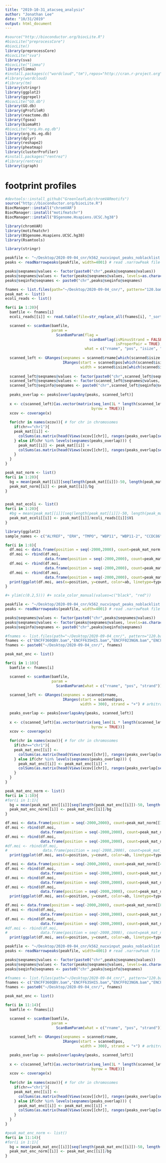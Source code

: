 ```yaml
---
title: "2019-10-31_atacseq_analysis"
author: "Jonathan Lee"
date: "10/31/2019"
output: html_document
---
```


```r
#source("http://bioconductor.org/biocLite.R")
#biocLite("preprocessCore")
#biocLite()
library(preprocessCore)
#biocLite("sva")
library(sva)
#biocLite("limma")
library(limma)
#install.packages(c("wordcloud","tm"),repos="http://cran.r-project.org")
#library(wordcloud)
#library(tm)
library(stringr)
library(ggplot2)
library(ggrepel)
#biocLite("GO.db")
library(GO.db)
library(gProfileR)
library(reactome.db)
library(fgsea)
library(biomaRt)
#biocLite("org.Hs.eg.db")
library(org.Hs.eg.db)
library(dplyr)
library(reshape2)
library(pheatmap)
library(clusterProfiler)
#install.packages("rentrez")
#library(rentrez)
library(igraph)
```


# footprint profiles

```r
#devtools::install_github("GreenleafLab/chromVARmotifs")
source("http://bioconductor.org/biocLite.R")
BiocManager::install("chromVAR")
BiocManager::install("motifmatchr")
BiocManager::install("BSgenome.Hsapiens.UCSC.hg38")

library(chromVAR)
library(motifmatchr)
library(BSgenome.Hsapiens.UCSC.hg38)
library(Rsamtools)

library(stringr)

peakfile <- "~/Desktop/2020-09-04_cnr/k562_nucvinput_peaks_noblacklist.nochr.bed" # FDR 1% from macs2
peaks <- readNarrowpeaks(peakfile, width=4001) # read .narrowPeak file from macs2; default is summit

peaks@seqnames@values <- factor(paste0("chr",peaks@seqnames@values))
peaks@seqnames@values <- factor(peaks@seqnames@values, levels=as.character(peaks@seqnames@values))
peaks@seqinfo@seqnames <- paste0("chr",peaks@seqinfo@seqnames)

fnames <- list.files(path="~/Desktop/2020-09-04_cnr/", pattern="120.bam", full.names=T)
peak_mat <- list()
ecoli_reads <- list()

for(i in 1:20){
  bamfile <- fnames[i]
  ecoli_reads[[i]] <- read.table(file=str_replace_all(fnames[i], "_sorted.noM.norep.120.bam", ".ecoli_reads.txt"))

  scanned <- scanBam(bamfile, 
                     param = 
                       ScanBamParam(flag = 
                                      scanBamFlag(isMinusStrand = FALSE, 
                                                  isProperPair = TRUE),
                                    what = c("rname", "pos", "isize", "strand")))[[1]]
  
  scanned_left <- GRanges(seqnames = scanned$rname[which(scanned$isize > 0)], 
                          IRanges(start = scanned$pos[which(scanned$isize > 0)], 
                                  width = scanned$isize[which(scanned$isize > 0)]), strand = "+")
  
  scanned_left@seqnames@values <- factor(paste0("chr",scanned_left@seqnames@values))
  scanned_left@seqnames@values <- factor(scanned_left@seqnames@values, levels=as.character(scanned_left@seqnames@values))
  scanned_left@seqinfo@seqnames <- paste0("chr",scanned_left@seqinfo@seqnames)
  
  peaks_overlap <- peaks[overlapsAny(peaks, scanned_left)]
  
  x <- c(scanned_left)[as.vector(matrix(seq_len(1L * length(scanned_left)), nrow = 1L, 
                                       byrow = TRUE))]
  xcov <- coverage(x)
  
  for(chr in names(xcov)){ # for chr in chromosomes
    if(chr=="chr1"){
    peak_mat[[i]] <- 
      colSums(as.matrix(head(Views(xcov[[chr]], ranges(peaks_overlap[seqnames(peaks_overlap) == chr])), -1)))
    } else if(chr %in% levels(seqnames(peaks_overlap))) {
      peak_mat[[i]] <- peak_mat[[i]] + 
      colSums(as.matrix(head(Views(xcov[[chr]], ranges(peaks_overlap[seqnames(peaks_overlap) == chr])), -1)))
    }
  }
}

peak_mat_norm <- list()
for(i in 1:20){
  bg = mean(peak_mat[[i]][seq(length(peak_mat[[i]])-50, length(peak_mat[[i]]))])
  peak_mat_norm[[i]] <- peak_mat[[i]]/bg
}


peak_mat_ecoli <- list()
for(i in 1:20){
  #bg = mean(peak_mat[[i]][seq(length(peak_mat[[i]])-50, length(peak_mat[[i]]))])
  peak_mat_ecoli[[i]] <- peak_mat[[i]]/ecoli_reads[[i]]$V1
}
```

```r
library(ggplot2)
sample_names <- c("ALYREF", "ERH", "TMPO", "WBP11", "WBP11-2", "CCDC86", "NOP16", "RBM9", "H3K27me3", "IgG")

for(i in 1:8){
  df.moi <- data.frame(position = seq(-2000,2000), count=peak_mat_norm[[i]], type="Rep 1", ab="test")
  df.moi <- rbind(df.moi,
                  data.frame(position = seq(-2000,2000), count=peak_mat_norm[[i+10]], type="Rep 2", ab="test"))
  df.moi <- rbind(df.moi,
                  data.frame(position = seq(-2000,2000), count=peak_mat_norm[[10]], type="Rep 1", ab="ctrl"))
  df.moi <- rbind(df.moi,
                  data.frame(position = seq(-2000,2000), count=peak_mat_norm[[20]], type="Rep 2", ab="ctrl"))
  print(ggplot(df.moi, aes(x=position, y=count, color=ab, linetype=type)) + geom_line(alpha=0.7) + xlab("Position from iDAPT-seq\nPeak Summit") + ylab(paste0("Normalized Intensity\n",sample_names[i]," CUT&RUN")) + theme_classic()+ scale_color_manual(values=c("black", "red")) + scale_linetype_manual(values=c(3,1)) + theme(legend.position="none") + ylim(c(0.2,6.5)))
}

#+ ylim(c(0.2,5))) #+ scale_color_manual(values=c("black", "red"))
```

```r
peakfile <- "~/Desktop/2020-09-04_cnr/k562_nucvinput_peaks_noblacklist.nochr.bed" # FDR 1% from macs2
peaks <- readNarrowpeaks(peakfile, width=4001) # read .narrowPeak file from macs2; default is summit

peaks@seqnames@values <- factor(paste0("chr",peaks@seqnames@values))
peaks@seqnames@values <- factor(peaks@seqnames@values, levels=as.character(peaks@seqnames@values))
peaks@seqinfo@seqnames <- paste0("chr",peaks@seqinfo@seqnames)

#fnames <- list.files(path="~/Desktop/2020-09-04_cnr/", pattern="120.bam", full.names=T)
fnames <- c("ENCFF360QBV.bam","ENCFF635HIS.bam","ENCFF023NGN.bam","ENCFF178VEA.bam","ENCFF797FEY.bam","ENCFF913HVS.bam","ENCFF234NVU.bam","ENCFF339YBR.bam","ENCFF554KEG.bam","ENCFF772PJM.bam","ENCFF195WOK","ENCFF715AMR","ENCFF910IKB","ENCFF227IZS")
fnames <- paste0("~/Desktop/2020-09-04_cnr/", fnames)

peak_mat_enc <- list()

for(i in 1:10){
  bamfile <- fnames[i]

  scanned <- scanBam(bamfile, 
                     param = 
                       ScanBamParam(what = c("rname", "pos", "strand")))[[1]]
  
  scanned_left <- GRanges(seqnames = scanned$rname, 
                          IRanges(start = scanned$pos, 
                                  width = 300), strand = "+") # arbitrary 300 bp width

  peaks_overlap <- peaks[overlapsAny(peaks, scanned_left)]
  
  x <- c(scanned_left)[as.vector(matrix(seq_len(1L * length(scanned_left)), nrow = 1L, 
                                       byrow = TRUE))]
  xcov <- coverage(x)
  
  for(chr in names(xcov)){ # for chr in chromosomes
    if(chr=="chr1"){
    peak_mat_enc[[i]] <- 
      colSums(as.matrix(head(Views(xcov[[chr]], ranges(peaks_overlap[seqnames(peaks_overlap) == chr])), -1)))
    } else if(chr %in% levels(seqnames(peaks_overlap))) {
      peak_mat_enc[[i]] <- peak_mat_enc[[i]] + 
      colSums(as.matrix(head(Views(xcov[[chr]], ranges(peaks_overlap[seqnames(peaks_overlap) == chr])), -1)))
    }
  }
}

peak_mat_enc_norm <- list()
for(i in 1:10){
#for(i in 1:1){
  bg = mean(peak_mat_enc[[i]][seq(length(peak_mat_enc[[i]])-50, length(peak_mat_enc[[i]]))])
  peak_mat_enc_norm[[i]] <- peak_mat_enc[[i]]/bg
}
```

```r
df.moi <- data.frame(position = seq(-2000,2000), count=peak_mat_norm[[1]], type="Rep 1", ab="test")
df.moi <- rbind(df.moi,
                data.frame(position = seq(-2000,2000), count=peak_mat_norm[[2]], type="Rep 2", ab="test"))
df.moi <- rbind(df.moi,
                data.frame(position = seq(-2000,2000), count=peak_mat_norm[[3]], type="Rep 2", ab="ctrl"))
#df.moi <- rbind(df.moi,
#                data.frame(position = seq(-2000,2000), count=peak_mat_norm[[20]], type="Rep 2", ab="ctrl"))
  print(ggplot(df.moi, aes(x=position, y=count, color=ab, linetype=type)) + geom_line(alpha=0.7) + xlab("Position from iDAPT-seq\nPeak Summit") + ylab(paste0("Normalized Intensity\nMAX ChIP-seq 1")) + theme_classic()  + geom_hline(yintercept=1, lty=3)+ scale_color_manual(values=c("black", "red")) + scale_linetype_manual(values=c(3,1)) + theme(legend.position="none") + ylim(c(0.8,4)))
```
```r
df.moi <- data.frame(position = seq(-2000,2000), count=peak_mat_norm[[4]], type="Rep 2", ab="test")
df.moi <- rbind(df.moi,
                data.frame(position = seq(-2000,2000), count=peak_mat_norm[[5]], type="Rep 1", ab="test"))
df.moi <- rbind(df.moi,
                data.frame(position = seq(-2000,2000), count=peak_mat_norm[[6]], type="Rep 1", ab="ctrl"))
df.moi <- rbind(df.moi,
                data.frame(position = seq(-2000,2000), count=peak_mat_norm[[7]], type="Rep 2", ab="ctrl"))
  print(ggplot(df.moi, aes(x=position, y=count, color=ab, linetype=type)) + geom_line(alpha=0.7) + xlab("Position from iDAPT-seq\nPeak Summit") + ylab(paste0("Normalized Intensity\nMAX ChIP-seq 2")) + theme_classic()  + geom_hline(yintercept=1, lty=3)+ scale_color_manual(values=c("black", "red")) + scale_linetype_manual(values=c(3,1)) + theme(legend.position="none") + ylim(c(0.8,4)))
```

```r
df.moi <- data.frame(position = seq(-2000,2000), count=peak_mat_norm[[8]], type="Rep 1", ab="test")
df.moi <- rbind(df.moi,
                data.frame(position = seq(-2000,2000), count=peak_mat_norm[[9]], type="Rep 2", ab="test"))
df.moi <- rbind(df.moi,
                data.frame(position = seq(-2000,2000), count=peak_mat_norm[[10]], type="Rep 2", ab="ctrl"))
#df.moi <- rbind(df.moi,
#               data.frame(position = seq(-2000,2000), count=peak_mat_norm[[7]], type="Rep 2", ab="ctrl"))
  print(ggplot(df.moi, aes(x=position, y=count, color=ab, linetype=type)) + geom_line(alpha=0.7) + xlab("Position from iDAPT-seq\nPeak Summit") + ylab(paste0("Normalized Intensity\nBCLAF1 ChIP-seq")) + theme_classic()  + geom_hline(yintercept=1, lty=3)+ scale_color_manual(values=c("black", "red")) + scale_linetype_manual(values=c(3,1)) + theme(legend.position="none") + ylim(c(0.2,3)))
```

```r
peakfile <- "~/Desktop/2020-09-04_cnr/k562_nucvinput_peaks_noblacklist.nochr.bed" # FDR 1% from macs2
peaks <- readNarrowpeaks(peakfile, width=4001) # read .narrowPeak file from macs2; default is summit

peaks@seqnames@values <- factor(paste0("chr",peaks@seqnames@values))
peaks@seqnames@values <- factor(peaks@seqnames@values, levels=as.character(peaks@seqnames@values))
peaks@seqinfo@seqnames <- paste0("chr",peaks@seqinfo@seqnames)

#fnames <- list.files(path="~/Desktop/2020-09-04_cnr/", pattern="120.bam", full.names=T)
fnames <- c("ENCFF360QBV.bam","ENCFF635HIS.bam","ENCFF023NGN.bam","ENCFF178VEA.bam","ENCFF797FEY.bam","ENCFF913HVS.bam","ENCFF234NVU.bam","ENCFF339YBR.bam","ENCFF554KEG.bam","ENCFF772PJM.bam","ENCFF195WOK","ENCFF715AMR","ENCFF910IKB","ENCFF227IZS")
fnames <- paste0("~/Desktop/2020-09-04_cnr/", fnames)

peak_mat_enc <- list()

for(i in 11:14){
  bamfile <- fnames[i]

  scanned <- scanBam(bamfile, 
                     param = 
                       ScanBamParam(what = c("rname", "pos", "strand")))[[1]]
  
  scanned_left <- GRanges(seqnames = scanned$rname, 
                          IRanges(start = scanned$pos, 
                                  width = 300), strand = "+") # arbitrary 200 bp width

  peaks_overlap <- peaks[overlapsAny(peaks, scanned_left)]
  
  x <- c(scanned_left)[as.vector(matrix(seq_len(1L * length(scanned_left)), nrow = 1L, 
                                       byrow = TRUE))]
  xcov <- coverage(x)
  
  for(chr in names(xcov)){ # for chr in chromosomes
    if(chr=="chr1"){
    peak_mat_enc[[i]] <- 
      colSums(as.matrix(head(Views(xcov[[chr]], ranges(peaks_overlap[seqnames(peaks_overlap) == chr])), -1)))
    } else if(chr %in% levels(seqnames(peaks_overlap))) {
      peak_mat_enc[[i]] <- peak_mat_enc[[i]] + 
      colSums(as.matrix(head(Views(xcov[[chr]], ranges(peaks_overlap[seqnames(peaks_overlap) == chr])), -1)))
    }
  }
}

#peak_mat_enc_norm <- list()
for(i in 11:14){
#for(i in 1:1){
  bg = mean(peak_mat_enc[[i]][seq(length(peak_mat_enc[[i]])-50, length(peak_mat_enc[[i]]))])
  peak_mat_enc_norm[[i]] <- peak_mat_enc[[i]]/bg
}
```

